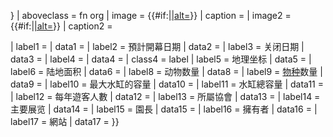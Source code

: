 {{Infobox
| bodyclass = vcard
| above      = {{{name|{{{zoo_name|<includeonly>{{PAGENAME}}</includeonly>}}} }}}
| aboveclass = fn org
| image      = {{#if:{{{logo|}}}|[[file:{{{logo}}}|{{{logo_width|250px}}}|alt={{{logo_alt|}}}]]}}
| caption    = {{{logo_caption|}}}
| image2     = {{#if:{{{image|}}}|[[file:{{{image}}}|{{{image_width|250px}}}|alt={{{image_alt|}}}]]}}
| caption2   = {{{image_caption|}}}

| label1     = {{Nowrap|開幕日期}}
| data1      = {{{date_opened|}}}
| label2     = 預計開幕日期
| data2      = {{{date_opening|}}}
| label3     = 关闭日期
| data3      = {{{date_closed|}}}
| label4     = {{Nowrap|位置}}
| data4      = {{{location|}}}
| class4     = label
| label5     = 地理坐标
| data5      = {{{coordinates|}}}
| label6     = 陆地面积
| data6      = {{{area|}}}
<!-- | label7     = 有蓋面積？
     | data7      = {{{floorspace|}}} -->
| label8     = 动物数量
| data8      = {{{num_animals|}}}
| label9     = [[物种]]数量
| data9      = {{{num_species|}}}
| label10     = 最大水缸的容量
| data10      = {{{largest_tank_vol|}}}
| label11    = 水缸總容量
| data11     = {{{total_tank_vol|}}}
| label12    = 每年遊客人數
| data12     = {{{annual_visitors|}}}
| label13    = 所屬協會
| data13     = {{{members|}}}
| label14    = 主要展览
| data14     = {{{exhibits|}}}
| label15     = 園長
| data15     = {{{director|}}}
| label16    = 擁有者
| data16     = {{{owner|}}}
| label17    = 網站
| data17     = {{{website|}}}
}}<noinclude>{{Documentation}}</noinclude>